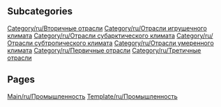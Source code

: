 
== Subcategories ==
[[Category/ru/Вторичные отрасли]]
[[Category/ru/Отрасли игрушечного климата]]
[[Category/ru/Отрасли субарктического климата]]
[[Category/ru/Отрасли субтропического климата]]
[[Category/ru/Отрасли умеренного климата]]
[[Category/ru/Первичные отрасли]]
[[Category/ru/Третичные отрасли]]

== Pages ==
[[Main/ru/Промышленность]]
[[Template/ru/Промышленность]]

